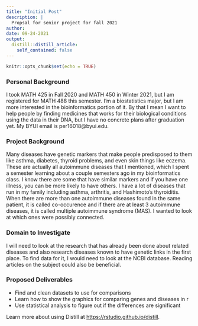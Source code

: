 ```yaml
---
title: "Initial Post"
description: |
  Propsal for senior project for fall 2021
author: 
date: 09-24-2021
output:
  distill::distill_article:
    self_contained: false
---
```


```r
knitr::opts_chunk$set(echo = TRUE)
```

### Personal Background

I took MATH 425 in Fall 2020 and MATH 450 in Winter 2021, but I am registered for MATH 488 this semester. I'm a biostatistics major, but I am more interested in the bioinformatics portion of it. By that I mean I want to help people by finding medicines that works for their biological conditions using the data in their DNA, but I have no concrete plans after graduation yet. My BYUI email is per16018@byui.edu.

### Project Background

Many diseases have genetic markers that make people predisposed to them like asthma, diabetes, thyroid problems, and even skin things like eczema. These are actually all autoimmune diseases that I mentioned, which I spent a semester learning about a couple semesters ago in my bioinformatics class. I know there are some that have similar markers and if you have one illness, you can be more likely to have others. I have a lot of diseases that run in my family including asthma, arthritis, and Hashimoto's thyroiditis. When there are more than one autoimmune diseases found in the same patient, it is called co-occurence and if there are at least 3 autoimmune  diseases, it is called multiple autoimmune syndrome (MAS). I wanted to look at which ones were possibly connected.

### Domain to Investigate

I will need to look at the research that has already been done about related diseases and also research diseases known to have genetic links in the first place. To find data for it, I would need to look at the NCBI database. Reading articles on the subject could also be beneficial. 

### Proposed Deliverables

* Find and clean datasets to use for comparisons
* Learn how to show the graphics for comparing genes and diseases in r
* Use statistical analysis to figure out if the differences are significant
 

Learn more about using Distill at <https://rstudio.github.io/distill>.


